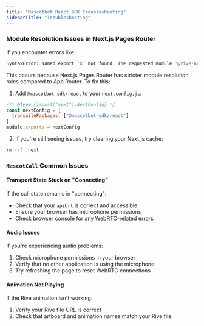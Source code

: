```yaml
---
title: "Mascotbot React SDK Troubleshooting"
sidebarTitle: "Troubleshooting"
---
```



### Module Resolution Issues in Next.js Pages Router

If you encounter errors like:

```bash
SyntaxError: Named export 'X' not found. The requested module '@rive-app/react-canvas' is a CommonJS module...
```

This occurs because Next.js Pages Router has stricter module resolution rules compared to App Router. To fix this:

1. Add `@mascotbot-sdk/react` to your `next.config.js`:

```js
/** @type {import("next").NextConfig} */
const nextConfig = {
  transpilePackages: ["@mascotbot-sdk/react"]
}
module.exports = nextConfig
```

2. If you're still seeing issues, try clearing your Next.js cache:

```bash
rm -rf .next
```

### `MascotCall` Common Issues

#### Transport State Stuck on "Connecting"

If the call state remains in "connecting":
- Check that your `apiUrl` is correct and accessible
- Ensure your browser has microphone permissions
- Check browser console for any WebRTC-related errors

#### Audio Issues

If you're experiencing audio problems:
1. Check microphone permissions in your browser
2. Verify that no other application is using the microphone
3. Try refreshing the page to reset WebRTC connections

#### Animation Not Playing

If the Rive animation isn't working:
1. Verify your Rive file URL is correct
2. Check that artboard and animation names match your Rive file
